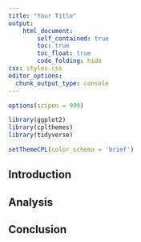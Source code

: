 ```yaml
---
title: "Your Title"
output:
    html_document:
        self_contained: true
        toc: true
        toc_float: true
        code_folding: hide
css: styles.css
editor_options: 
  chunk_output_type: console
---
```


```r
options(scipen = 999)

library(ggplot2)
library(cplthemes)
library(tidyverse)

setThemeCPL(color_schema = 'brief')
```

## Introduction

## Analysis

## Conclusion
